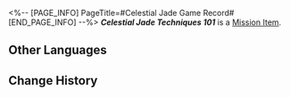 <%-- [PAGE_INFO]
PageTitle=#Celestial Jade Game Record#
[END_PAGE_INFO] --%>
{{Item Infobox
|title       = ''Celestial Jade Techniques 101''
|id          = 140307
|image       = Item Celestial Jade Game Record.png{{subst:void|<!--$UPLOAD:<<SpriteOutput/ItemFigures/140230.png>-<Item Celestial Jade Game Record.png>-<Item Icons>>-->}}
|type        = Mission Item
|invCategory = Missions
|rarity      = 3
|effect      = 
|description = Proof that Little Tian also plays Celestial Jade. One can imagine how Qingque and Little Tian became acquainted.
}}
'''''Celestial Jade Techniques 101''''' is a [[Mission Item]].

==Other Languages==
{{Other Languages
|en   = ''Celestial Jade Techniques 101''
|zhs  = 《琼玉牌秘技丛集》
|zht  = 《瓊玉牌秘技叢集》
|ja   = 『美玉牌秘技双書』
|ko   = ≪경옥패 비술 모음집≫
|es   = «Técnicas secretas de Jade celestial»
|fr   = ''Le Jade céleste pour les nuls''
|ru   = «Игра в Небесный нефрит для чайников»
|th   = "ชุดรวมกลวิธีเล่นหมากหยก"
|vi   = Tuyển Tập Bí Kíp Bài Quỳnh Ngọc
|de   = „Himmlische-Jade-Techniken für Anfänger“
|id   = "Kumpulan Teknik Rahasia Jade Tile"
|pt   = "Técnicas Básicas de Jade Celestial"
}}

==Change History==
{{Change History|1.3}}